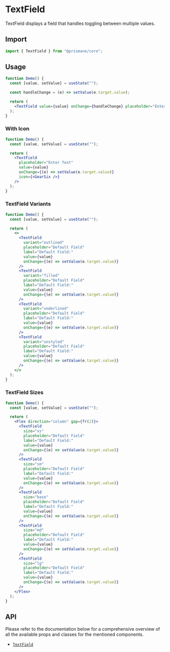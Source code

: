 # TextField

TextField displays a field that handles toggling between multiple values.

## Import

```js
import { TextField } from "@prismane/core";
```

## Usage

```jsx
function Demo() {
  const [value, setValue] = useState("");

  const handleChange = (e) => setValue(e.target.value);

  return (
    <TextField value={value} onChange={handleChange} placeholder="Enter Text" />
  );
}
```

### With Icon

```jsx
function Demo() {
  const [value, setValue] = useState("");

  return (
    <TextField
      placeholder="Enter Text"
      value={value}
      onChange={(e) => setValue(e.target.value)}
      icon={<GearSix />}
    />
  );
}
```

### TextField Variants

```jsx
function Demo() {
  const [value, setValue] = useState("");

  return (
    <>
      <TextField
        variant="outlined"
        placeholder="Default Field"
        label="Default Field:"
        value={value}
        onChange={(e) => setValue(e.target.value)}
      />
      <TextField
        variant="filled"
        placeholder="Default Field"
        label="Default Field:"
        value={value}
        onChange={(e) => setValue(e.target.value)}
      />
      <TextField
        variant="underlined"
        placeholder="Default Field"
        label="Default Field:"
        value={value}
        onChange={(e) => setValue(e.target.value)}
      />
      <TextField
        variant="unstyled"
        placeholder="Default Field"
        label="Default Field:"
        value={value}
        onChange={(e) => setValue(e.target.value)}
      />
    </>
  );
}
```

### TextField Sizes

```jsx
function Demo() {
  const [value, setValue] = useState("");

  return (
    <Flex direction="column" gap={fr(2)}>
      <TextField
        size="xs"
        placeholder="Default Field"
        label="Default Field:"
        value={value}
        onChange={(e) => setValue(e.target.value)}
      />
      <TextField
        size="sm"
        placeholder="Default Field"
        label="Default Field:"
        value={value}
        onChange={(e) => setValue(e.target.value)}
      />
      <TextField
        size="base"
        placeholder="Default Field"
        label="Default Field:"
        value={value}
        onChange={(e) => setValue(e.target.value)}
      />
      <TextField
        size="md"
        placeholder="Default Field"
        label="Default Field:"
        value={value}
        onChange={(e) => setValue(e.target.value)}
      />
      <TextField
        size="lg"
        placeholder="Default Field"
        label="Default Field:"
        value={value}
        onChange={(e) => setValue(e.target.value)}
      />
    </Flex>
  );
}
```

## API

Please refer to the documentation below for a comprehensive overview of all the available props and classes for the mentioned components.

- [`TextField`](/docs/components-api/text-field-api)
